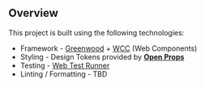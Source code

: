 
<Meta title="Overview/Tech Stack" />

## Overview 

This project is built using the following technologies:

- Framework - [Greenwood](https://github.com/ProjectEvergreen/greenwood) + [WCC](https://github.com/ProjectEvergreen/wcc) (Web Components)
- Styling - Design Tokens provided by [**Open Props**](https://open-props.style/)
- Testing - [Web Test Runner](https://modern-web.dev/docs/test-runner/overview/)
- Linting / Formatting - TBD